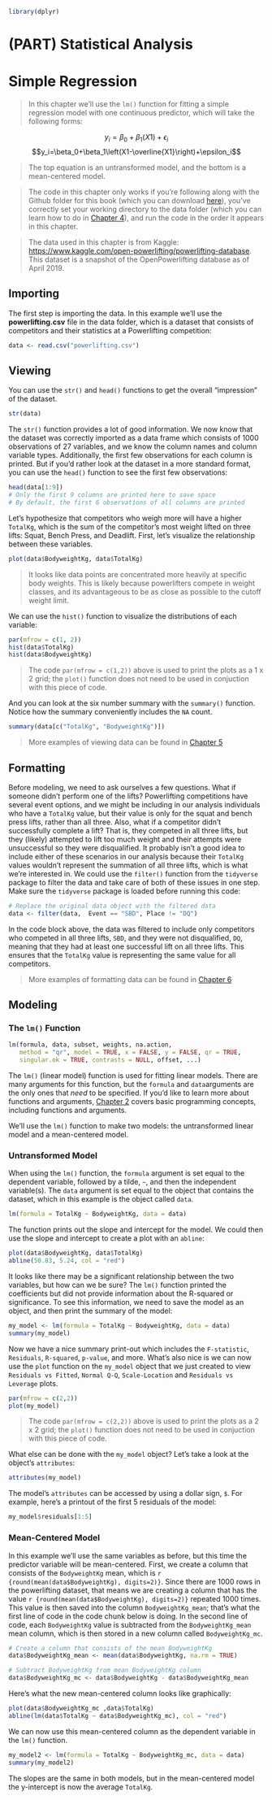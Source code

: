 ```r
library(dplyr)
```

# (PART) Statistical Analysis {-} 

# Simple Regression
> In this chapter we'll use the `lm()` function for fitting a simple regression model with one continuous predictor, which will take the following forms: 

$$y_i=\beta_0+\beta_1\left(X1\right)+\epsilon_i$$
$$y_i=\beta_0+\beta_1\left(X1-\overline{X1}\right)+\epsilon_i$$

> The top equation is an untransformed model, and the bottom is a mean-centered model.

> The code in this chapter only works if you're following along with the Github folder for this book (which you can download [here](https://github.com/JasonDude16/Statistical-Analysis-Folder)), you've correctly set your working directory to the data folder (which you can learn how to do in [Chapter 4](#CH4)), and run the code in the order it appears in this chapter.

> The data used in this chapter is from Kaggle: <https://www.kaggle.com/open-powerlifting/powerlifting-database>. This dataset is a snapshot of the OpenPowerlifting database as of April 2019.

## Importing {-}
The first step is importing the data. In this example we'll use the **powerlifting.csv** file in the data folder, which is a dataset that consists of competitors and their statistics at a Powerlifting competition:

```r
data <- read.csv("powerlifting.csv")
```

## Viewing {-}
You can use the `str()` and `head()` functions to get the overall "impression" of the dataset.

```r
str(data)
```

The `str()` function provides a lot of good information. We now know that the dataset was correctly imported as a data frame which consists of 1000 observations of 27 variables, and we know the column names and column variable types. Additionally, the first few observations for each column is printed. But if you'd rather look at the dataset in a more standard format, you can use the `head()` function to see the first few observations:  

```r
head(data[1:9])
# Only the first 9 columns are printed here to save space
# By default, the first 6 observations of all columns are printed
```

Let's hypothesize that competitors who weigh more will have a higher `TotalKg`, which is the sum of the competitor's most weight lifted on three lifts: Squat, Bench Press, and Deadlift. First, let's visualize the relationship between these variables.

```r
plot(data$BodyweightKg, data$TotalKg)
```

> It looks like data points are concentrated more heavily at specific body weights. This is likely because powerlifters compete in weight classes, and its advantageous to be as close as possible to the cutoff weight limit. 

We can use the `hist()` function to visualize the distributions of each variable:

```r
par(mfrow = c(1, 2))
hist(data$TotalKg)
hist(data$BodyweightKg)
```

> The code `par(mfrow = c(1,2))` above is used to print the plots as a 1 x 2 grid; the `plot()` function does not need to be used in conjuction with this piece of code.

And you can look at the six number summary with the `summary()` function. Notice how the summary conveniently includes the `NA` count.

```r
summary(data[c("TotalKg", "BodyweightKg")])
```

> More examples of viewing data can be found in [Chapter 5](#CH5)

## Formatting {-}
Before modeling, we need to ask ourselves a few questions. What if someone didn't perform one of the lifts? Powerlifting competitions have several event options, and we might be including in our analysis individuals who have a `TotalKg` value, but their value is only for the squat and bench press lifts, rather than all three. Also, what if a competitor didn't successfully complete a lift? That is, they competed in all three lifts, but they (likely) attempted to lift too much weight and their attempts were unsuccessful so they were disqualified. It probably isn't a good idea to include either of these scenarios in our analysis because their `TotalKg` values wouldn't represent the summation of all three lifts, which is what we're interested in. We could use the `filter()` function from the `tidyverse` package to filter the data and take care of both of these issues in one step. Make sure the `tidyverse` package is loaded before running this code:

```r
# Replace the original data object with the filtered data
data <- filter(data,  Event == "SBD", Place != "DQ")
```

In the code block above, the data was filtered to include only competitors who competed in all three lifts, `SBD`, and they were not disqualified, `DQ`, meaning that they had at least one successful lift on all three lifts. This ensures that the `TotalKg` value is representing the same value for all competitors.

> More examples of formatting data can be found in [Chapter 6](#CH6)

## Modeling {-}

### The `lm()` Function {-}

```r
lm(formula, data, subset, weights, na.action,
   method = "qr", model = TRUE, x = FALSE, y = FALSE, qr = TRUE,
   singular.ok = TRUE, contrasts = NULL, offset, ...)
```

The `lm()` (linear model) function is used for fitting linear models. There are many arguments for this function, but the `formula` and `data`arguments are the only ones that *need* to be specified. If you'd like to learn more about functions and arguments, [Chapter 2](#CH2) covers basic programming concepts, including functions and arguments.

We'll use the `lm()` function to make two models: the untransformed linear model and a mean-centered model.

### Untransformed Model {-} 
When using the `lm()` function, the `formula` argument is set equal to the dependent variable, followed by a tilde, `~`, and then the independent variable(s). The `data` argument is set equal to the object that contains the dataset, which in this example is the object called `data`.

```r
lm(formula = TotalKg ~ BodyweightKg, data = data)
```

The function prints out the slope and intercept for the model. We could then use the slope and intercept to create a plot with an `abline`:

```r
plot(data$BodyweightKg, data$TotalKg)
abline(50.83, 5.24, col = "red")
```

It looks like there may be a significant relationship between the two variables, but how can we be sure? The `lm()` function printed the coefficients but did not provide information about the R-squared or significance. To see this information, we need to save the model as an object, and then print the summary of the model:

```r
my_model <- lm(formula = TotalKg ~ BodyweightKg, data = data)
summary(my_model)
```

Now we have a nice summary print-out which includes the `F-statistic`, `Residuals`, `R-squared`, `p-value`, and more. What's also nice is we can now use the `plot` function on the `my_model` object that we just created to view `Residuals vs Fitted`, `Normal Q-Q`, `Scale-Location` and `Residuals vs Leverage` plots.

```r
par(mfrow = c(2,2))
plot(my_model)
```

> The code `par(mfrow = c(2,2))` above is used to print the plots as a 2 x 2 grid; the `plot()` function does not need to be used in conjuction with this piece of code.

What else can be done with the `my_model` object? Let's take a look at the object's `attributes`:

```r
attributes(my_model)
```

The model's `attributes` can be accessed by using a dollar sign, `$`. For example, here's a printout of the first 5 residuals of the model:

```r
my_model$residuals[1:5]
```

### Mean-Centered Model {-}
In this example we'll use the same variables as before, but this time the predictor variable will be mean-centered. First, we create a column that consists of the `BodyweightKg` mean, which is `r {round(mean(data$BodyweightKg), digits=2)}`. Since there are 1000 rows in the powerlifting dataset, that means we are creating a column that has the value `r {round(mean(data$BodyweightKg), digits=2)}` repeated 1000 times. This value is then saved into the column `BodyweightKg_mean`; that's what the first line of code in the code chunk below is doing. In the second line of code, each `BodyweightKg` value is subtracted from the `BodyweightKg_mean` mean column, which is then stored in a new column called `BodyweightKg_mc`. 

```r
# Create a column that consists of the mean BodyweightKg
data$BodyweightKg_mean <- mean(data$BodyweightKg, na.rm = TRUE) 

# Subtract BodyweightKg from mean BodyweightKg column
data$BodyweightKg_mc <- data$BodyweightKg - data$BodyweightKg_mean
```

Here's what the new mean-centered column looks like graphically:

```r
plot(data$BodyweightKg_mc ,data$TotalKg)
abline(lm(data$TotalKg ~ data$BodyweightKg_mc), col = "red")
```

We can now use this mean-centered column as the dependent variable in the `lm()` function.

```r
my_model2 <- lm(formula = TotalKg ~ BodyweightKg_mc, data = data)
summary(my_model2)
```

The slopes are the same in both models, but in the mean-centered model the y-intercept is now the average `TotalKg`.